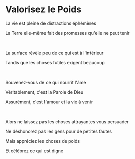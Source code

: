 # Valorisez le Poids

La vie est pleine de distractions éphémères

La Terre elle-même fait des promesses qu'elle ne peut tenir

<br />

La surface révèle peu de ce qui est à l'intérieur

Tandis que les choses futiles exigent beaucoup

<br />

Souvenez-vous de ce qui nourrit l'âme

Véritablement, c'est la Parole de Dieu

Assurément, c'est l'amour et la vie à venir

<p></p>

<br />

Alors ne laissez pas les choses attrayantes vous persuader

Ne déshonorez pas les gens pour de petites fautes

Mais appréciez les choses de poids

Et célébrez ce qui est digne